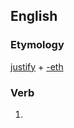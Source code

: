 ==English==

===Etymology===
[[justify]] + [[-eth]]

===Verb===
{{en-verb form}}

# {{archaic third-person singular of|justify}}